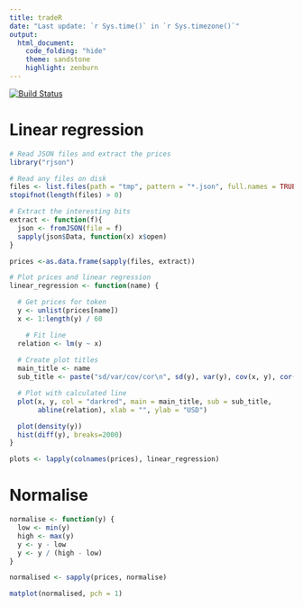 ```yaml
---
title: tradeR
date: "Last update: `r Sys.time()` in `r Sys.timezone()`"
output:
  html_document:
    code_folding: "hide"
    theme: sandstone
    highlight: zenburn
---
```

[![Build Status](https://travis-ci.org/deanturpin/tradeR.svg?branch=master)](https://travis-ci.org/deanturpin/tradeR)

# Linear regression
```r
# Read JSON files and extract the prices
library("rjson")

# Read any files on disk
files <- list.files(path = "tmp", pattern = "*.json", full.names = TRUE)
stopifnot(length(files) > 0)

# Extract the interesting bits
extract <- function(f){
  json <- fromJSON(file = f)
  sapply(json$Data, function(x) x$open)
}

prices <-as.data.frame(sapply(files, extract))
```

```r
# Plot prices and linear regression
linear_regression <- function(name) {

  # Get prices for token  
  y <- unlist(prices[name])
  x <- 1:length(y) / 60

    # Fit line
  relation <- lm(y ~ x)
  
  # Create plot titles
  main_title <- name
  sub_title <- paste("sd/var/cov/cor\n", sd(y), var(y), cov(x, y), cor(x, y))

  # Plot with calculated line
  plot(x, y, col = "darkred", main = main_title, sub = sub_title,
       abline(relation), xlab = "", ylab = "USD")

  plot(density(y))
  hist(diff(y), breaks=2000)
}

plots <- lapply(colnames(prices), linear_regression)

```

# Normalise
```r
normalise <- function(y) {
  low <- min(y)
  high <- max(y)
  y <- y - low
  y <- y / (high - low)
}

normalised <- sapply(prices, normalise)

matplot(normalised, pch = 1)
```
